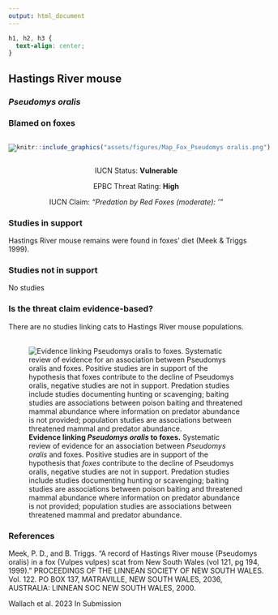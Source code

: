 ```yaml
---
output: html_document
---
```

```css
h1, h2, h3 {
  text-align: center;
}
```

## **Hastings River mouse**
### *Pseudomys oralis*
### Blamed on foxes

:::: {style="display: flex;"}

[![](assets/photos/Pseudomys oralis.png)](https://www.inaturalist.org/photos/470330?size=original)

::: {}

:::

::: {}
  ```r
  knitr::include_graphics("assets/figures/Map_Fox_Pseudomys oralis.png")
  ```
:::

::::
<center>
IUCN Status: **Vulnerable**

EPBC Threat Rating: **High**

IUCN Claim: *"Predation by Red Foxes (moderate): '"*

</center>

### Studies in support

Hastings River mouse remains were found in foxes’ diet (Meek & Triggs 1999).

### Studies not in support

No studies

### Is the threat claim evidence-based?

There are no studies linking cats to Hastings River mouse populations.
<br>
<br>

![**Evidence linking *Pseudomys oralis* to foxes.** Systematic review of evidence for an association between *Pseudomys oralis* and foxes. Positive studies are in support of the hypothesis that *foxes* contribute to the decline of Pseudomys oralis, negative studies are not in support. Predation studies include studies documenting hunting or scavenging; baiting studies are associations between poison baiting and threatened mammal abundance where information on predator abundance is not provided; population studies are associations between threatened mammal and predator abundance.](assets/figures/Main_Evidence_Fox_Pseudomys oralis.png)

### References

Meek, P. D., and B. Triggs. "A record of Hastings River mouse (Pseudomys oralis) in a fox (Vulpes vulpes) scat from New South Wales (vol 121, pg 194, 1999)." PROCEEDINGS OF THE LINNEAN SOCIETY OF NEW SOUTH WALES. Vol. 122. PO BOX 137, MATRAVILLE, NEW SOUTH WALES, 2036, AUSTRALIA: LINNEAN SOC NEW SOUTH WALES, 2000.

Wallach et al. 2023 In Submission

